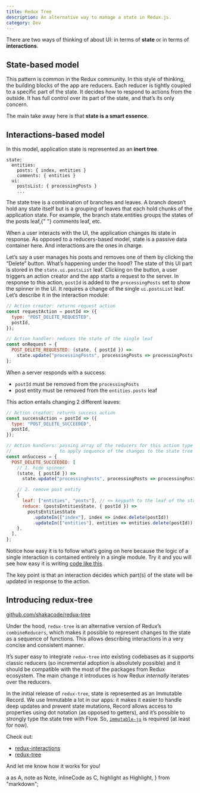 ```yaml
---
title: Redux Tree
description: An alternative way to manage a state in Redux.js.
category: Dev
---
```


There are two ways of thinking of about UI: in terms of **state** or in terms of **interactions**.

## State-based model

This pattern is common in the Redux community. In this style of thinking, the building blocks of the app are reducers. Each reducer is tightly coupled to a specific part of the state. It decides how to respond to actions from the outside. It has full control over its part of the state, and that’s its only concern.

The main take away here is that **state is a smart essence**.

## Interactions-based model

In this model, application state is represented as an **inert tree**.

```
state:
  entities:
    posts: { index, entities }
    comments: { entities }
  ui:
    postsList: { processingPosts }
    ...
```

<Note>
  The state tree is a combination of <C>branches</C> and <C>leaves</C>. A branch doesn’t hold any
  state itself but is a grouping of leaves that each hold chunks of the application state. For
  example, the branch <C>state.entities</C> groups the states of the <C>posts</C> leaf,{" "}
  <C>comments</C> leaf, etc.
</Note>

When a user interacts with the UI, the application changes its state in response. As opposed to a reducers-based model, state is a passive data container here. And interactions are the ones in charge.

Let’s say a user manages his posts and removes one of them by clicking the “Delete” button. What’s happening under the hood? The state of this UI part is stored in the `state.ui.postsList` leaf. Clicking on the button, a user triggers an action creator and the app starts a request to the server. In response to this action, `postId` is added to the `processingPosts` set to show the spinner in the UI. It requires a change of the single `ui.postsList` leaf. Let’s describe it in the interaction module:

```js
// Action creator: returns request action
const requestAction = postId => ({
  type: "POST_DELETE_REQUESTED",
  postId,
});

// Action handler: reduces the state of the single leaf
const onRequest = {
  POST_DELETE_REQUESTED: (state, { postId }) =>
    state.update("processingPosts", processingPosts => processingPosts.add(postId)),
};
```

When a server responds with a success:

- `postId` must be removed from the `processingPosts`
- post entity must be removed from the `entities.posts` leaf

This action entails changing 2 different leaves:

```js
// Action creator: returns success action
const successAction = postId => ({
  type: "POST_DELETE_SUCCEEDED",
  postId,
});

// Action handlers: passing array of the reducers for this action type
//                  to apply sequence of the changes to the state tree
const onSuccess = {
  POST_DELETE_SUCCEEDED: [
    // 1. hide spinner
    (state, { postId }) =>
      state.update("processingPosts", processingPosts => processingPosts.delete(postId)),

    // 2. remove post entity
    {
      leaf: ["entities", "posts"], // <= keypath to the leaf of the state
      reduce: (postsEntitiesState, { postId }) =>
        postsEntitiesState
          .updateIn(["index"], index => index.delete(postId))
          .updateIn(["entities"], entities => entities.delete(postId)),
    },
  ],
};
```

Notice how easy it is to follow what’s going on here because the logic of a single interaction is contained entirely in a single module. Try it and you will see how easy it is writing [code like this](https://github.com/shakacode/redux-tree/blob/master/example/src/app/ui/PostsList/interactions/postDelete.js).

The key point is that an interaction decides which part(s) of the state will be updated in response to the action.

## Introducing redux-tree

<Highlight>
  <A href="https://github.com/shakacode/redux-tree">github.com/shakacode/redux-tree</A>
</Highlight>

Under the hood, `redux-tree` is an alternative version of Redux’s `combineReducers`, which makes it possible to represent changes to the state as a sequence of functions. This allows describing interactions in a very concise and consistent manner.

It’s super easy to integrate `redux-tree` into existing codebases as it supports classic reducers (so incremental adoption is absolutely possible) and it should be compatible with the most of the packages from Redux ecosystem. The main change it introduces is how Redux _internally_ iterates over the reducers.

In the initial release of `redux-tree`, state is represented as an Immutable Record. We use Immutable a lot in our apps: it makes it easier to handle deep updates and prevent state mutations, Record allows access to properties using dot notation (as opposed to getters), and it’s possible to strongly type the state tree with Flow. So, [`immutable-js`](http://facebook.github.io/immutable-js/) is required (at least for now).

Check out:

- [redux-interactions](https://github.com/shakacode/redux-interactions)
- [redux-tree](https://github.com/shakacode/redux-tree)

And let me know how it works for you!


<!-- ----------------------------------------------------------------------- -->

  a as A,
  note as Note,
  inlineCode as C,
  highlight as Highlight,
} from "markdown";
